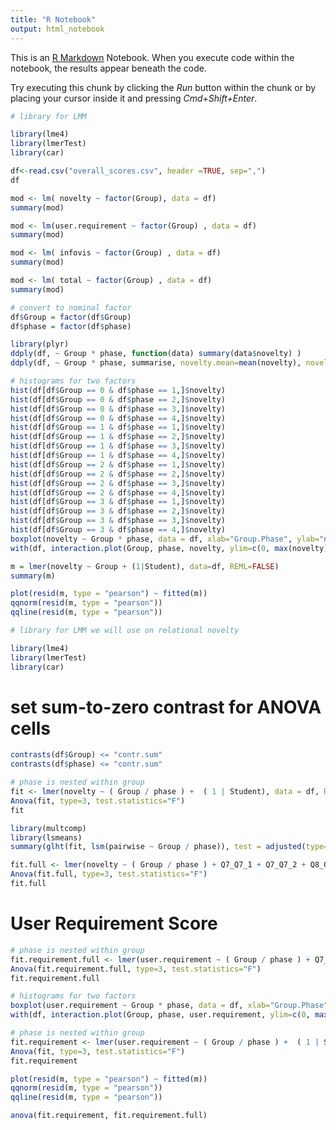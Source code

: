 ```yaml
---
title: "R Notebook"
output: html_notebook
---
```


This is an [R Markdown](http://rmarkdown.rstudio.com) Notebook. When you execute code within the notebook, the results appear beneath the code. 

Try executing this chunk by clicking the *Run* button within the chunk or by placing your cursor inside it and pressing *Cmd+Shift+Enter*. 

```r
# library for LMM 

library(lme4)
library(lmerTest)
library(car)
```



```r
df<-read.csv("overall_scores.csv", header =TRUE, sep=",")
df
```

```r
mod <- lm( novelty ~ factor(Group), data = df)
summary(mod)
```
```r
mod <- lm(user.requirement ~ factor(Group) , data = df)
summary(mod)
```
```r
mod <- lm( infovis ~ factor(Group) , data = df)
summary(mod)
```

```r
mod <- lm( total ~ factor(Group) , data = df)
summary(mod)
```

```r
# convert to nominal factor
df$Group = factor(df$Group)
df$phase = factor(df$phase)
```

```r
library(plyr)
ddply(df, ~ Group * phase, function(data) summary(data$novelty) )
ddply(df, ~ Group * phase, summarise, novelty.mean=mean(novelty), novelty.sd = sd(novelty))
```
```r
# histograms for two factors
hist(df[df$Group == 0 & df$phase == 1,]$novelty)
hist(df[df$Group == 0 & df$phase == 2,]$novelty)
hist(df[df$Group == 0 & df$phase == 3,]$novelty)
hist(df[df$Group == 0 & df$phase == 4,]$novelty)
hist(df[df$Group == 1 & df$phase == 1,]$novelty)
hist(df[df$Group == 1 & df$phase == 2,]$novelty)
hist(df[df$Group == 1 & df$phase == 3,]$novelty)
hist(df[df$Group == 1 & df$phase == 4,]$novelty)
hist(df[df$Group == 2 & df$phase == 1,]$novelty)
hist(df[df$Group == 2 & df$phase == 2,]$novelty)
hist(df[df$Group == 2 & df$phase == 3,]$novelty)
hist(df[df$Group == 2 & df$phase == 4,]$novelty)
hist(df[df$Group == 3 & df$phase == 1,]$novelty)
hist(df[df$Group == 3 & df$phase == 2,]$novelty)
hist(df[df$Group == 3 & df$phase == 3,]$novelty)
hist(df[df$Group == 3 & df$phase == 4,]$novelty)
boxplot(novelty ~ Group * phase, data = df, xlab="Group.Phase", ylab="novelty")
with(df, interaction.plot(Group, phase, novelty, ylim=c(0, max(novelty)))) # interaction plot
```

```r
m = lmer(novelty ~ Group + (1|Student), data=df, REML=FALSE)
summary(m)
```
```r
plot(resid(m, type = "pearson") ~ fitted(m))
qqnorm(resid(m, type = "pearson"))
qqline(resid(m, type = "pearson"))
```
```r
# library for LMM we will use on relational novelty 

library(lme4)
library(lmerTest)
library(car)
```

# set sum-to-zero contrast for ANOVA cells 

```r
contrasts(df$Group) <= "contr.sum"
contrasts(df$phase) <= "contr.sum"
```

```r
# phase is nested within group 
fit <- lmer(novelty ~ ( Group / phase ) +  ( 1 | Student), data = df, REML = FALSE)
Anova(fit, type=3, test.statistics="F")
fit
```

```r
library(multcomp)
library(lsmeans)
summary(glht(fit, lsm(pairwise ~ Group / phase)), test = adjusted(type='holm'))
```

```r
fit.full <- lmer(novelty ~ ( Group / phase ) + Q7_Q7_1 + Q7_Q7_2 + Q8_Q8_1 + Q10 + ( 1 | Student), data = df, REML = FALSE)
Anova(fit.full, type=3, test.statistics="F")
fit.full
```

# User Requirement Score

```r
# phase is nested within group 
fit.requirement.full <- lmer(user.requirement ~ ( Group / phase ) + Q7_Q7_1 + Q7_Q7_2 + Q8_Q8_1 + Q10 + ( 1 | Student), data = df, REML = FALSE)
Anova(fit.requirement.full, type=3, test.statistics="F")
fit.requirement.full
```

```r
# histograms for two factors
boxplot(user.requirement ~ Group * phase, data = df, xlab="Group.Phase", ylab="user.requirement")
with(df, interaction.plot(Group, phase, user.requirement, ylim=c(0, max(user.requirement)))) # interaction plot
```


```r
# phase is nested within group 
fit.requirement <- lmer(user.requirement ~ ( Group / phase ) +  ( 1 | Student), data = df, REML = FALSE)
Anova(fit, type=3, test.statistics="F")
fit.requirement
```

```r
plot(resid(m, type = "pearson") ~ fitted(m))
qqnorm(resid(m, type = "pearson"))
qqline(resid(m, type = "pearson"))
```



```r
anova(fit.requirement, fit.requirement.full)
```
 
